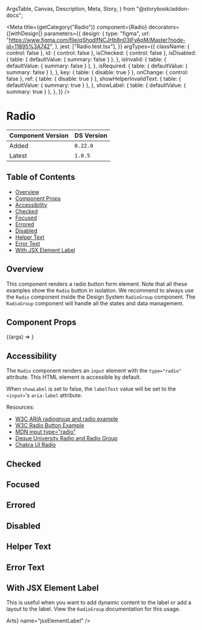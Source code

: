   ArgsTable,
  Canvas,
  Description,
  Meta,
  Story,
} from "@storybook/addon-docs";


<Meta
  title={getCategory("Radio")}
  component={Radio}
  decorators={[withDesign]}
  parameters={{
    design: {
      type: "figma",
      url: "https://www.figma.com/file/qShodlfNCJHb8n03IFyApM/Master?node-id=11895%3A742",
    },
    jest: ["Radio.test.tsx"],
  }}
  argTypes={{
    className: { control: false },
    id: { control: false },
    isChecked: { control: false },
    isDisabled: {
      table: { defaultValue: { summary: false } },
    },
    isInvalid: {
      table: { defaultValue: { summary: false } },
    },
    isRequired: {
      table: { defaultValue: { summary: false } },
    },
    key: { table: { disable: true } },
    onChange: { control: false },
    ref: { table: { disable: true } },
    showHelperInvalidText: {
      table: { defaultValue: { summary: true } },
    },
    showLabel: {
      table: { defaultValue: { summary: true } },
    },
  }}
/>

# Radio

| Component Version | DS Version |
| ----------------- | ---------- |
| Added             | `0.22.0`   |
| Latest            | `1.0.5`    |

## Table of Contents

- [Overview](#overview)
- [Component Props](#component-props)
- [Accessibility](#accessibility)
- [Checked](#checked)
- [Focused](#focused)
- [Errored](#errored)
- [Disabled](#disabled)
- [Helper Text](#helper-text)
- [Error Text](#error-text)
- [With JSX Element Label](#with-jsx-element-label)

## Overview

<Description of={Radio} />

This component renders a radio button form element. Note that all these examples
show the `Radio` button in isolation. We recommend to always use the `Radio`
component inside the Design System `RadioGroup` component. The `RadioGroup`
component will handle all the states and data management.

## Component Props

<Canvas withToolbar>
  <Story
    name="Radio"
    args={{
      className: undefined,
      helperText: "This is the helper text!",
      id: "radio-id",
      invalidText: "This is the error text :(",
      isChecked: undefined,
      isDisabled: false,
      isInvalid: false,
      isRequired: false,
      labelText: "Test Label",
      name: "test_name",
      onChange: undefined,
      showHelperInvalidText: true,
      showLabel: true,
      value: "1",
    }}
  >
    {(args) => <Radio {...args} />}
  </Story>
</Canvas>

<ArgsTable story="Radio" />

## Accessibility

The `Radio` component renders an `input` element with the `type="radio"` attribute.
This HTML element is accessible by default.

When `showLabel` is set to false, the `labelText` value will be set to the
`<input>`'s `aria-label` attribute.

Resources:

- [W3C ARIA radiogroup and radio example](https://www.w3.org/TR/2016/WD-wai-aria-practices-1.1-20160317/examples/radio/radio.html)
- [W3C Radio Button Example](https://www.w3.org/TR/2017/WD-wai-aria-practices-1.1-20170628/examples/radio/radio-1/radio-1.html)
- [MDN input type="radio"](https://developer.mozilla.org/en-US/docs/Web/HTML/Element/input/radio)
- [Deque University Radio and Radio Group](https://dequeuniversity.com/library/aria/radio-and-radio-group)
- [Chakra UI Radio](https://chakra-ui.com/docs/components/form/radio)

## Checked

<Canvas>
  <DSProvider>
    <Radio labelText="I am checked" id="checked" isChecked value="1" />
  </DSProvider>
</Canvas>

## Focused

<Canvas>
  <DSProvider>
    <Radio
      id="focused"
      labelText="Click or tab to the Radio to see its focus state"
    />
  </DSProvider>
</Canvas>

## Errored

<Canvas>
  <DSProvider>
    <HStack>
      <Radio id="invalid" isInvalid labelText="I am in an error state" />
      <Radio
        id="invalid-checked"
        isInvalid
        isChecked
        labelText="I am checked in an error state"
      />
    </HStack>
  </DSProvider>
</Canvas>

## Disabled

<Canvas>
  <DSProvider>
    <HStack>
      <Radio id="disabled" isDisabled labelText="I am disabled" />
      <Radio
        id="disabled-checked"
        isDisabled
        isChecked
        labelText="I am checked and disabled"
      />
    </HStack>
  </DSProvider>
</Canvas>

## Helper Text

<Canvas>
  <DSProvider>
    <Radio
      helperText="I am the helper text for this Radio"
      id="help-text"
      labelText="I have helper text"
      name="testHelperText"
    />
  </DSProvider>
</Canvas>

## Error Text

<Canvas>
  <DSProvider>
    <Radio
      id="invalid-text"
      invalidText="I am the error text for this Radio"
      isInvalid
      labelText="I have error text"
      name="testErrorText"
    />
  </DSProvider>
</Canvas>

## With JSX Element Label

This is useful when you want to add dynamic content to the label or add
a layout to the label. View the `RadioGroup` documentation for this
usage.

<Canvas>
  <DSProvider>
    <Radio
      id="jsx-label"
      labelText={<span>Arts</span>}
      name="jsxElementLabel"
    />
  </DSProvider>
</Canvas>
